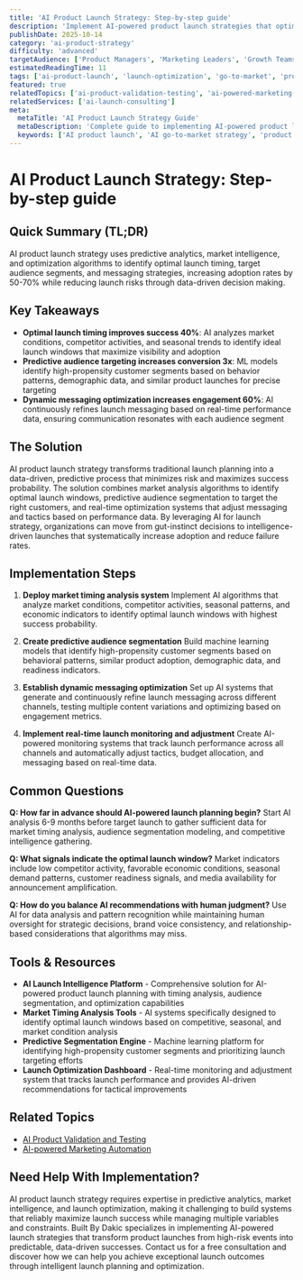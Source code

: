 ```yaml
---
title: 'AI Product Launch Strategy: Step-by-step guide'
description: 'Implement AI-powered product launch strategies that optimize timing, targeting, and messaging to achieve 50-70% better adoption rates and reduce launch risks by 60%.'
publishDate: 2025-10-14
category: 'ai-product-strategy'
difficulty: 'advanced'
targetAudience: ['Product Managers', 'Marketing Leaders', 'Growth Teams']
estimatedReadingTime: 11
tags: ['ai-product-launch', 'launch-optimization', 'go-to-market', 'product-timing']
featured: true
relatedTopics: ['ai-product-validation-testing', 'ai-powered-marketing-automation']
relatedServices: ['ai-launch-consulting']
meta:
  metaTitle: 'AI Product Launch Strategy Guide'
  metaDescription: 'Complete guide to implementing AI-powered product launch strategies for optimal timing, targeting, and market success.'
  keywords: ['AI product launch', 'AI go-to-market strategy', 'product launch optimization', 'AI launch timing']
---
```


# AI Product Launch Strategy: Step-by-step guide

## Quick Summary (TL;DR)

AI product launch strategy uses predictive analytics, market intelligence, and optimization algorithms to identify optimal launch timing, target audience segments, and messaging strategies, increasing adoption rates by 50-70% while reducing launch risks through data-driven decision making.

## Key Takeaways

- **Optimal launch timing improves success 40%**: AI analyzes market conditions, competitor activities, and seasonal trends to identify ideal launch windows that maximize visibility and adoption
- **Predictive audience targeting increases conversion 3x**: ML models identify high-propensity customer segments based on behavior patterns, demographic data, and similar product launches for precise targeting
- **Dynamic messaging optimization increases engagement 60%**: AI continuously refines launch messaging based on real-time performance data, ensuring communication resonates with each audience segment

## The Solution

AI product launch strategy transforms traditional launch planning into a data-driven, predictive process that minimizes risk and maximizes success probability. The solution combines market analysis algorithms to identify optimal launch windows, predictive audience segmentation to target the right customers, and real-time optimization systems that adjust messaging and tactics based on performance data. By leveraging AI for launch strategy, organizations can move from gut-instinct decisions to intelligence-driven launches that systematically increase adoption and reduce failure rates.

## Implementation Steps

1. **Deploy market timing analysis system**
   Implement AI algorithms that analyze market conditions, competitor activities, seasonal patterns, and economic indicators to identify optimal launch windows with highest success probability.

2. **Create predictive audience segmentation**
   Build machine learning models that identify high-propensity customer segments based on behavioral patterns, similar product adoption, demographic data, and readiness indicators.

3. **Establish dynamic messaging optimization**
   Set up AI systems that generate and continuously refine launch messaging across different channels, testing multiple content variations and optimizing based on engagement metrics.

4. **Implement real-time launch monitoring and adjustment**
   Create AI-powered monitoring systems that track launch performance across all channels and automatically adjust tactics, budget allocation, and messaging based on real-time data.

## Common Questions

**Q: How far in advance should AI-powered launch planning begin?**
Start AI analysis 6-9 months before target launch to gather sufficient data for market timing analysis, audience segmentation modeling, and competitive intelligence gathering.

**Q: What signals indicate the optimal launch window?**
Market indicators include low competitor activity, favorable economic conditions, seasonal demand patterns, customer readiness signals, and media availability for announcement amplification.

**Q: How do you balance AI recommendations with human judgment?**
Use AI for data analysis and pattern recognition while maintaining human oversight for strategic decisions, brand voice consistency, and relationship-based considerations that algorithms may miss.

## Tools & Resources

- **AI Launch Intelligence Platform** - Comprehensive solution for AI-powered product launch planning with timing analysis, audience segmentation, and optimization capabilities
- **Market Timing Analysis Tools** - AI systems specifically designed to identify optimal launch windows based on competitive, seasonal, and market condition analysis
- **Predictive Segmentation Engine** - Machine learning platform for identifying high-propensity customer segments and prioritizing launch targeting efforts
- **Launch Optimization Dashboard** - Real-time monitoring and adjustment system that tracks launch performance and provides AI-driven recommendations for tactical improvements

## Related Topics

- [AI Product Validation and Testing]({{/topics/ai-product-validation-testing}})
- [AI-powered Marketing Automation]({{/topics/ai-powered-marketing-automation}})

## Need Help With Implementation?

AI product launch strategy requires expertise in predictive analytics, market intelligence, and launch optimization, making it challenging to build systems that reliably maximize launch success while managing multiple variables and constraints. Built By Dakic specializes in implementing AI-powered launch strategies that transform product launches from high-risk events into predictable, data-driven successes. Contact us for a free consultation and discover how we can help you achieve exceptional launch outcomes through intelligent launch planning and optimization.
